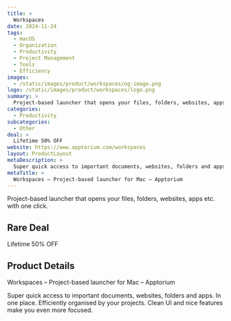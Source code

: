 ```yaml
---
title: >
  Workspaces
date: 2024-11-24
tags:
  - macOS
  - Organization
  - Productivity
  - Project Management
  - Tools
  - Efficiency
images:
  - /static/images/product/workspaces/og-image.png
logo: /static/images/product/workspaces/logo.png
summary: >
  Project-based launcher that opens your files, folders, websites, apps etc. with one click.
categories:
  - Productivity
subcategories:
  - Other
deal: >
  Lifetime 50% OFF
website: https://www.apptorium.com/workspaces
layout: ProductLayout
metaDescription: >
  Super quick access to important documents, websites, folders and apps. In one place. Efficiently organised by your projects. Clean UI and nice features make you even more focused.
metaTitle: >
  Workspaces – Project-based launcher for Mac – Apptorium
---
```

Project-based launcher that opens your files, folders, websites, apps etc. with one click.

## Rare Deal

Lifetime 50% OFF

## Product Details
Workspaces – Project-based launcher for Mac – Apptorium

Super quick access to important documents, websites, folders and apps. In one place. Efficiently organised by your projects. Clean UI and nice features make you even more focused.
